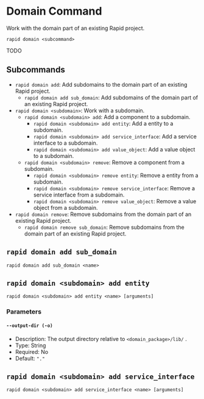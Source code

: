 # Domain Command

Work with the domain part of an existing Rapid project.

```
rapid domain <subcommand>
```

TODO

## Subcommands

- `rapid domain add`: Add subdomains to the domain part of an existing Rapid project.
  - `rapid domain add sub_domain`: Add subdomains of the domain part of an existing Rapid project.
- `rapid domain <subdomain>`: Work with a subdomain.
  - `rapid domain <subdomain> add`: Add a component to a subdomain.
    - `rapid domain <subdomain> add entity`: Add a entity to a subdomain.
    - `rapid domain <subdomain> add service_interface`: Add a service interface to a subdomain.
    - `rapid domain <subdomain> add value_object`: Add a value object to a subdomain.
  - `rapid domain <subdomain> remove`: Remove a component from a subdomain.
    - `rapid domain <subdomain> remove entity`: Remove a entity from a subdomain.
    - `rapid domain <subdomain> remove service_interface`: Remove a service interface from a subdomain.
    - `rapid domain <subdomain> remove value_object`: Remove a value object from a subdomain.
- `rapid domain remove`: Remove subdomains from the domain part of an existing Rapid project.
  - `rapid domain remove sub_domain`: Remove subdomains from the domain part of an existing Rapid project.

## `rapid domain add sub_domain`

```
rapid domain add sub_domain <name>
```

## `rapid domain <subdomain> add entity`

```
rapid domain <subdomain> add entity <name> [arguments]
```

### Parameters

#### `--output-dir (-o)`

- Description: The output directory relative to `<domain_package>/lib/` .
- Type: String
- Required: No
- Default: `"."`

## `rapid domain <subdomain> add service_interface`

```
rapid domain <subdomain> add service_interface <name> [arguments]
```
